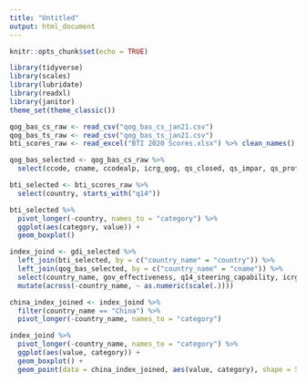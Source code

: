 ```yaml
---
title: "Untitled"
output: html_document
---
```


```r
knitr::opts_chunk$set(echo = TRUE)
```

```r
library(tidyverse)
library(scales)
library(lubridate)
library(readxl)
library(janitor)
theme_set(theme_classic())

qog_bas_cs_raw <- read_csv("qog_bas_cs_jan21.csv")
qog_bas_ts_raw <- read_csv("qog_bas_ts_jan21.csv")
bti_scores_raw <- read_excel("BTI 2020 Scores.xlsx") %>% clean_names() %>% rename("country" = "regions_1_east_central_and_southeast_europe_2_latin_america_and_the_caribbean_3_west_and_central_africa_4_middle_east_and_north_africa_5_southern_and_eastern_africa_6_post_soviet_eurasia_7_asia_and_oceania")
```


```r
qog_bas_selected <- qog_bas_cs_raw %>% 
  select(ccode, cname, ccodealp, icrg_qog, qs_closed, qs_impar, qs_proff) 

```

```r
bti_selected <- bti_scores_raw %>% 
  select(country, starts_with("q14")) 

bti_selected %>% 
  pivot_longer(-country, names_to = "category") %>% 
  ggplot(aes(category, value)) +
  geom_boxplot()
```


```r
index_joind <- gdi_selected %>% 
  left_join(bti_selected, by = c("country_name" = "country")) %>% 
  left_join(qog_bas_selected, by = c("country_name" = "cname")) %>% 
  select(country_name, gov_effectiveness, q14_steering_capability, icrg_qog, qs_impar) %>% 
  mutate(across(-country_name, ~ as.numeric(scale(.))))

china_index_joined <- index_joind %>% 
  filter(country_name == "China") %>% 
  pivot_longer(-country_name, names_to = "category")

index_joind %>% 
  pivot_longer(-country_name, names_to = "category") %>% 
  ggplot(aes(value, category)) +
  geom_boxplot() +
  geom_point(data = china_index_joined, aes(value, category), shape = 5, size = 3, color = "black")
  
```




